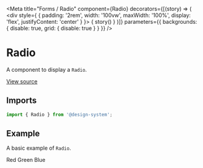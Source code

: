
<Meta
  title="Forms / Radio"
  component={Radio}
  decorators={[(story) => (
    <div style={ { padding: '2rem', width: '100vw', maxWidth: '100%', display: 'flex', justifyContent: 'center' } }>
      { story() }
    </div>
  )]}
  parameters={{ backgrounds: { disable: true, grid: { disable: true } } }}
/>

# Radio

A component to display a `Radio`.

[View source](https://github.com/actarian/design-system/tree/main/src/ui/forms/radio)

## Imports

```js
import { Radio } from '@design-system';
```

<!--
## Props

<ArgsTable of={RadioProps} />
-->

## Example

A basic example of `Radio`.

<Canvas>
  <Story name="default">
    <div style={{ padding: '4rem', fontSize: '2rem' }}>
      <Field>
        <Label><Radio name='color' id='red' value='red' /> Red</Label>
        <Label><Radio name='color' id='green' value='green' /> Green</Label>
        <Label><Radio name='color' id='blue' value='blue' /> Blue</Label>
      </Field>
    </div>
  </Story>
</Canvas>
